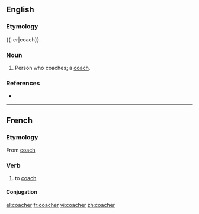 ==English==

===Etymology===
{{-er|coach}}.

===Noun===
{{en-noun}}

# Person who coaches; a [[coach]].

===References===
* {{R:Webster NCD 1967}}
----
==French==

===Etymology===
From {{etyl|en|fr}} [[coach]]

===Verb===
{{fr-verb}}

# {{sports|lang=fr}} to [[coach]]

====Conjugation====
{{fr-conj-er|coach|avoir}}


[[el:coacher]]
[[fr:coacher]]
[[vi:coacher]]
[[zh:coacher]]